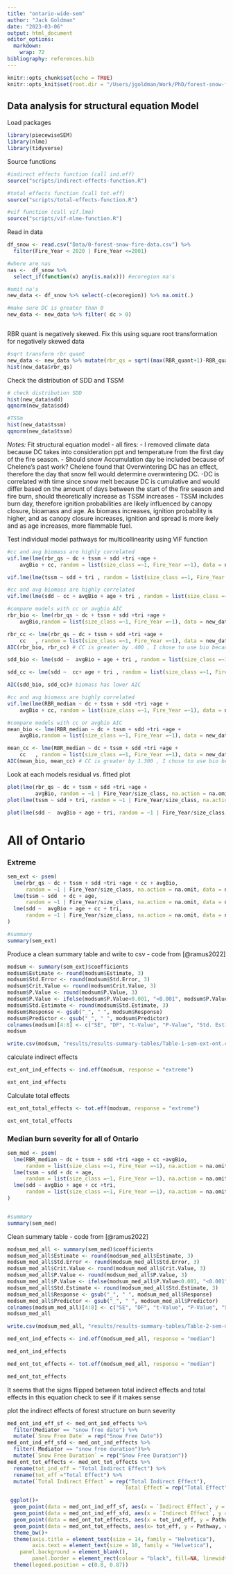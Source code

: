 ```yaml
---
title: "ontario-wide-sem"
author: "Jack Goldman"
date: "2023-03-06"
output: html_document
editor_options: 
  markdown: 
    wrap: 72
bibliography: references.bib
---
```


```r
knitr::opts_chunk$set(echo = TRUE)
knitr::opts_knit$set(root.dir = "/Users/jgoldman/Work/PhD/forest-snow-fire-interactions/")

```

## Data analysis for structural equation Model

Load packages

```r
library(piecewiseSEM)
library(nlme)
library(tidyverse)
```

Source functions

```r
#indirect effects function (call ind.eff)
source("scripts/indirect-effects-function.R")

#total effects function (call tot.eff)
source("scripts/total-effects-function.R")

#vif function (call vif.lme)
source("scripts/vif-nlme-function.R")

```


Read in data

```r
df_snow <- read.csv("Data/0-forest-snow-fire-data.csv") %>% 
  filter(Fire_Year < 2020 | Fire_Year <=2001) 

#where are nas
nas <-  df_snow %>% 
  select_if(function(x) any(is.na(x))) #ecoregion na's

#omit na's
new_data <- df_snow %>% select(-c(ecoregion)) %>% na.omit(.)

#make sure DC is greater than 0
new_data <- new_data %>% filter( dc > 0) 



```

RBR quant is negatively skewed. Fix this using square root
transformation for negatively skewed data

```r
#sqrt transform rbr quant
new_data <- new_data %>% mutate(rbr_qs = sqrt((max(RBR_quant+1)-RBR_quant)))
hist(new_data$rbr_qs)
```


Check the distribution of SDD and TSSM

```r
# check distribution SDD
hist(new_data$sdd)
qqnorm(new_data$sdd)

#TSSm
hist(new_data$tssm)
qqnorm(new_data$tssm)


```



*Notes:* Fit structural equation model - all fires: - I removed climate
data because DC takes into consideration ppt and temperature from the
first day of the fire season. - Should snow Accumulation day be included
because of Chelene's past work? Chelene found that Overwintering DC has
an effect, therefore the day that snow fell would determine
overwintering DC. -DC is correlated with time since snow melt because DC
is cumulative and would differ based on the amount of days between the
start of the fire season and fire burn, should theoretically increase as
TSSM increases - TSSM includes burn day, therefore ignition
probabilities are likely influenced by canopy closure, bioamass and age.
As biomass increases, ignition probability is higher, and as canopy
closure increases, ignition and spread is more ikely and as age
increases, more flammable fuel.



Test individual model pathways for multicollinearity using VIF function

```r

#cc and avg biomass are highly correlated
vif.lme(lme(rbr_qs ~ dc + tssm + sdd +tri +age + 
    avgBio + cc, random = list(size_class =~1, Fire_Year =~1), data = new_data))

vif.lme(lme(tssm ~ sdd + tri , random = list(size_class =~1, Fire_Year =~1), data = new_data))

#cc and avg biomass are highly correlated
vif.lme(lme(sdd ~ cc + avgBio + age + tri , random = list(size_class =~1, Fire_Year =~1), data = new_data))

#compare models with cc or avgbio AIC 
rbr_bio <- lme(rbr_qs ~ dc + tssm + sdd +tri +age + 
    avgBio,random = list(size_class =~1, Fire_Year =~1), data = new_data)

rbr_cc <- lme(rbr_qs ~ dc + tssm + sdd +tri +age + 
    cc   , random = list(size_class =~1, Fire_Year =~1), data = new_data)
AIC(rbr_bio, rbr_cc) # CC is greater by .400 , I chose to use bio because it better predicts sdd

sdd_bio <- lme(sdd ~  avgBio + age + tri , random = list(size_class =~1, Fire_Year =~1), data = new_data)

sdd_cc <- lme(sdd ~  cc+ age + tri , random = list(size_class =~1, Fire_Year =~1), data = new_data)

AIC(sdd_bio, sdd_cc)# biomass has lower AIC

```



```r
#cc and avg biomass are highly correlated
vif.lme(lme(RBR_median ~ dc + tssm + sdd +tri +age + 
    avgBio + cc, random = list(size_class =~1, Fire_Year =~1), data = new_data))

#compare models with cc or avgbio AIC 
mean_bio <- lme(RBR_median ~ dc + tssm + sdd +tri +age + 
    avgBio,random = list(size_class =~1, Fire_Year =~1), data = new_data)

mean_cc <- lme(RBR_median ~ dc + tssm + sdd +tri +age + 
    cc   , random = list(size_class =~1, Fire_Year =~1), data = new_data)
AIC(mean_bio, mean_cc) # CC is greater by 1.300 , I chose to use bio because it better predicts sdd

```

Look at each models residual vs. fitted plot
```r
plot(lme(rbr_qs ~ dc + tssm + sdd +tri +age + 
         avgBio, random = ~1 | Fire_Year/size_class, na.action = na.omit, data = new_data, method = "ML"))
plot(lme(tssm ~ sdd + tri, random = ~1 | Fire_Year/size_class, na.action = na.omit, data = new_data, method = "ML"))

plot(lme(sdd ~  avgBio + age + tri, random = ~1 | Fire_Year/size_class, na.action = na.omit, data = new_data, method = "ML"))

```


# All of Ontario

### Extreme

```r
sem_ext <- psem(
  lme(rbr_qs ~ dc + tssm + sdd +tri +age + cc + avgBio, 
      random = ~1 | Fire_Year/size_class, na.action = na.omit, data = new_data, method = "ML"),
  lme(tssm ~ sdd  + dc + age, 
      random = ~1 | Fire_Year/size_class, na.action = na.omit, data = new_data, method = "ML"),
  lme(sdd ~  avgBio + age + cc + tri, 
      random = ~1 | Fire_Year/size_class, na.action = na.omit, data = new_data, method = "ML")
)

#summary
summary(sem_ext)

```

Produce a clean summary table and write to csv - code from [@ramus2022]

```r
modsum <- summary(sem_ext)$coefficients
modsum$Estimate <- round(modsum$Estimate, 3)
modsum$Std.Error <- round(modsum$Std.Error, 3)
modsum$Crit.Value <- round(modsum$Crit.Value, 3)
modsum$P.Value <- round(modsum$P.Value, 3)
modsum$P.Value <- ifelse(modsum$P.Value<0.001, "<0.001", modsum$P.Value)
modsum$Std.Estimate <- round(modsum$Std.Estimate, 3)
modsum$Response <- gsub("_", " ", modsum$Response)
modsum$Predictor <- gsub("_", " ", modsum$Predictor)
colnames(modsum)[4:8] <- c("SE", "DF", "t-Value", "P-Value", "Std. Estimate")
modsum

write.csv(modsum, "results/results-summary-tables/Table-1-sem-ext-ont.csv")
```

calculate indirect effects 

```r
ext_ont_ind_effects <- ind.eff(modsum, response = "extreme")

ext_ont_ind_effects
```


Calculate total effects
```r
ext_ont_total_effects <- tot.eff(modsum, response = "extreme")

ext_ont_total_effects
```



### Median burn severity for all of Ontario

```r
sem_med <- psem(
  lme(RBR_median ~ dc + tssm + sdd +tri +age + cc +avgBio, 
      random = list(size_class =~1, Fire_Year =~1), na.action = na.omit, data = new_data, method = "ML"),
  lme(tssm ~ sdd + dc + age,
      random = list(size_class =~1, Fire_Year =~1), na.action = na.omit, data = new_data, method = "ML"),
  lme(sdd ~ avgBio + age + cc +tri,
      random = list(size_class =~1, Fire_Year =~1), na.action = na.omit, data = new_data, method = "ML")
)


#summary
summary(sem_med)
```


Clean summary table - code from [@ramus2022]

```r
modsum_med_all <- summary(sem_med)$coefficients
modsum_med_all$Estimate <- round(modsum_med_all$Estimate, 3)
modsum_med_all$Std.Error <- round(modsum_med_all$Std.Error, 3)
modsum_med_all$Crit.Value <- round(modsum_med_all$Crit.Value, 3)
modsum_med_all$P.Value <- round(modsum_med_all$P.Value, 3)
modsum_med_all$P.Value <- ifelse(modsum_med_all$P.Value<0.001, "<0.001", modsum_med_all$P.Value)
modsum_med_all$Std.Estimate <- round(modsum_med_all$Std.Estimate, 3)
modsum_med_all$Response <- gsub("_", " ", modsum_med_all$Response)
modsum_med_all$Predictor <- gsub("_", " ", modsum_med_all$Predictor)
colnames(modsum_med_all)[4:8] <- c("SE", "DF", "t-Value", "P-Value", "Std. Estimate")
modsum_med_all

write.csv(modsum_med_all, "results/results-summary-tables/Table-2-sem-med-ont.csv")
```


```r

med_ont_ind_effects <- ind.eff(modsum_med_all, response = "median")

med_ont_ind_effects 

```

```r
med_ont_tot_effects <- tot.eff(modsum_med_all, response = "median")

med_ont_tot_effects
```
It seems that the signs flipped between total indirect effects and total effects in this equation
check to see if it makes sense

plot the indirect effects of forest structure on burn severity
```r
med_ont_ind_eff_sf <- med_ont_ind_effects %>% 
  filter(Mediator == "snow free date") %>% 
  mutate(`Snow Free Date` = rep("Snow Free Date"))
med_ont_ind_eff_sfd <- med_ont_ind_effects %>% 
  filter( Mediator == "snow free duration")%>% 
  mutate(`Snow Free Duration` = rep("Snow Free Duration"))
med_ont_tot_effects <- med_ont_tot_effects %>% 
  rename(tot_ind_eff = "Total Indirect Effect") %>% 
  rename(tot_eff ="Total Effect") %>% 
  mutate(`Total Indirect Effect` = rep("Total Indirect Effect"),
                                     `Total Effect`= rep("Total Effect"))

 ggplot()+
  geom_point(data = med_ont_ind_eff_sf, aes(x = `Indirect Effect`, y = Pathway, color = "Snow Free Date"), size = 5) +
  geom_point(data = med_ont_ind_eff_sfd, aes(x = `Indirect Effect`, y = Pathway, color = "Snow Free Duration"), size = 5) +
  geom_point(data = med_ont_tot_effects, aes(x = tot_ind_eff, y = Pathway, color = "Total Indirect Effect"), size = 5)+ 
  geom_point(data = med_ont_tot_effects, aes(x= tot_eff, y = Pathway, color = "Total Effect"), size =5) + 
  theme_bw()+
  theme(axis.title = element_text(size = 14, family = "Helvetica"), 
        axis.text = element_text(size = 10, family = "Helvetica"),
    panel.background = element_blank(),
        panel.border = element_rect(colour = "black", fill=NA, linewidth=1)) + 
  theme(legend.position = c(0.8, 0.87))




```

